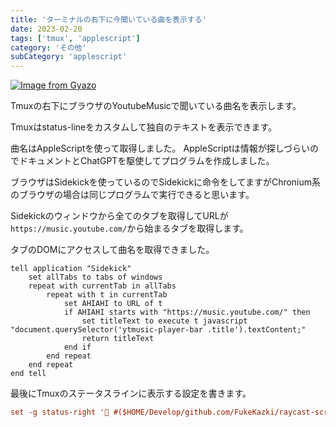 ```yaml
---
title: 'ターミナルの右下に今聞いている曲を表示する'
date: 2023-02-20
tags: ['tmux', 'applescript']
category: 'その他'
subCategory: 'applescript'
---
```


[![Image from Gyazo](https://i.gyazo.com/7cc460c0e59ab3477366609bf6d8f7f8.png)](https://gyazo.com/7cc460c0e59ab3477366609bf6d8f7f8)

Tmuxの右下にブラウザのYoutubeMusicで聞いている曲名を表示します。

Tmuxはstatus-lineをカスタムして独自のテキストを表示できます。

曲名はAppleScriptを使って取得しました。
AppleScriptは情報が探しづらいのでドキュメントとChatGPTを駆使してプログラムを作成しました。

ブラウザはSidekickを使っているのでSidekickに命令をしてますがChronium系のブラウザの場合は同じプログラムで実行できると思います。

Sidekickのウィンドウから全てのタブを取得してURLが`https://music.youtube.com/`から始まるタブを取得します。

タブのDOMにアクセスして曲名を取得できました。

```applescript:title=youtube-music-title.applescript
tell application "Sidekick"
	set allTabs to tabs of windows
	repeat with currentTab in allTabs
		repeat with t in currentTab
			set AHIAHI to URL of t
			if AHIAHI starts with "https://music.youtube.com/" then
				set titleText to execute t javascript "document.querySelector('ytmusic-player-bar .title').textContent;"
				return titleText
			end if
		end repeat
	end repeat
end tell
```

最後にTmuxのステータスラインに表示する設定を書きます。

```txt:title=tmux.conf
set -g status-right ' #($HOME/Develop/github.com/FukeKazki/raycast-scripts/youtube-music-title.applescript)'
```
